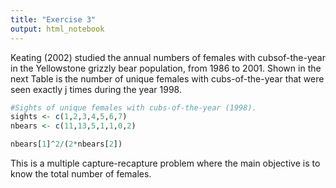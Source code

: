 ```yaml
---
title: "Exercise 3"
output: html_notebook
---
```


Keating (2002) studied the annual numbers of females with cubsof-the-year
in the Yellowstone grizzly bear population, from 1986 to
2001. Shown in the next Table is the number of unique females with
cubs-of-the-year that were seen exactly j times during the year 1998.

```r

#Sights of unique females with cubs-of-the-year (1998).
sights <- c(1,2,3,4,5,6,7)
nbears <- c(11,13,5,1,1,0,2)

nbears[1]^2/(2*nbears[2])
```

This is a multiple capture-recapture problem where the main objective is to know the total number of females.
